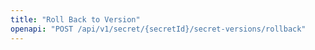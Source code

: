 ---
title: "Roll Back to Version"
openapi: "POST /api/v1/secret/{secretId}/secret-versions/rollback"
---
